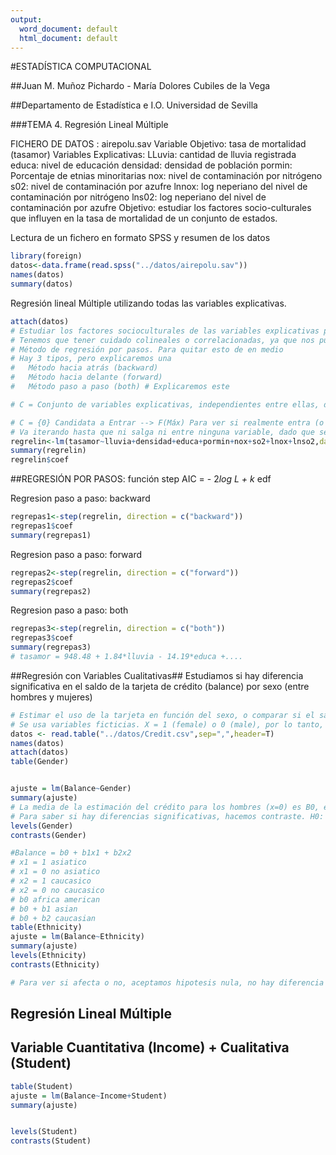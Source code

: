 ```yaml
---
output:
  word_document: default
  html_document: default
---
```

#ESTADÍSTICA COMPUTACIONAL

##Juan M. Muñoz Pichardo - María Dolores Cubiles de la Vega

##Departamento de Estadística e I.O. Universidad de Sevilla
 
###TEMA 4. Regresión Lineal Múltiple



FICHERO DE DATOS : airepolu.sav
Variable Objetivo:  tasa de mortalidad (tasamor) 
Variables Explicativas:
       LLuvia: cantidad de lluvia registrada
           educa: nivel de educación
           densidad: densidad de población
           pormin: Porcentaje de etnias minoritarias
           nox: nivel de contaminación por nitrógeno
           s02: nivel de contaminación por azufre
           lnnox: log neperiano del nivel de contaminación por nitrógeno
           lns02: log neperiano del nivel de contaminación por azufre
Objetivo: estudiar los factores socio-culturales que influyen en la tasa de mortalidad de un conjunto de estados. 

###################################################################

Lectura de un fichero en formato SPSS y resumen de los datos

```r
library(foreign)
datos<-data.frame(read.spss("../datos/airepolu.sav"))
names(datos)
summary(datos)

```


Regresión lineal Múltiple utilizando todas las variables explicativas.

```r
attach(datos)
# Estudiar los factores socioculturales de las variables explicativas para ver cuales influyen (o no) en la tasa de mortalidad en ese conjunto de estados
# Tenemos que tener cuidado colineales o correlacionadas, ya que nos puede llevar a resultados erróneos o sesgados por esa misma correlación. Solución a esto, planteamos de diferentes formas. Un estudio de la correlación de las variables previamente a hacer un estudio de nuestro modelo de regresión, o quitar las variables que estén muy correlacionadas una con otras
# Método de regresión por pasos. Para quitar esto de en medio
# Hay 3 tipos, pero explicaremos una
#   Método hacia atrás (backward)
#   Método hacia delante (forward)
#   Método paso a paso (both) # Explicaremos este

# C = Conjunto de variables explicativas, independientes entre ellas, del modelo de regresión. las que no estén en C, no nos valen, porque están correlacionadas con alguna de las que hay ahí dentro. Es decir, si hay 8 variables explicativas, C tendrá 8 o menos, quitando las correlacionadas.

# C = {0} Candidata a Entrar --> F(Máx) Para ver si realmente entra (o no), se compara con un valor de F determinado o un P valor determinado. Si el P valor es mayor a 0.1, entra la variable. En caso contrario, no entra. C = C + {var1}. Pero pueden salir. ¿Candidata a salir? FMin de las de dentro, pero para que salga necesita una condición. Si se verifica, sale del modelo
# Va iterando hasta que ni salga ni entre ninguna variable, dado que se quedará igual. Hacia delante solo entran. Hacia atrás solo va sacando
regrelin<-lm(tasamor~lluvia+densidad+educa+pormin+nox+so2+lnox+lnso2,data=datos)
summary(regrelin)
regrelin$coef
```


##REGRESIÓN POR PASOS: función step
AIC = - 2*log L + k * edf

Regresion paso a paso: backward

```r
regrepas1<-step(regrelin, direction = c("backward"))
regrepas1$coef
summary(regrepas1)
```

Regresion paso a paso: forward

```r
regrepas2<-step(regrelin, direction = c("forward"))
regrepas2$coef
summary(regrepas2)
```

Regresion paso a paso: both

```r
regrepas3<-step(regrelin, direction = c("both"))
regrepas3$coef
summary(regrepas3)
# tasamor = 948.48 + 1.84*lluvia - 14.19*educa +....

```


##Regresión con Variables Cualitativas## 
Estudiamos si hay diferencia significativa en el saldo de la 
tarjeta de crédito (balance) por sexo (entre hombres y mujeres)

```r
# Estimar el uso de la tarjeta en función del sexo, o comparar si el saldo entre mujeres y hombres funciona igual
# Se usa variables ficticias. X = 1 (female) o 0 (male), por lo tanto, balance = b0 + b1*x (1 o 0)
datos <- read.table("../datos/Credit.csv",sep=",",header=T)
names(datos)
attach(datos)
table(Gender)


ajuste = lm(Balance~Gender)
summary(ajuste)
# La media de la estimación del crédito para los hombres (x=0) es B0, es decir, 509. Para las mujeres, 509.80+19.73
# Para saber si hay diferencias significativas, hacemos contraste. H0: B1 = 0; H1: B1!=0, p-valor = 0.669, se acepta hipotesis nula, no hay diferencias significativas, cuidao con el tema de la x, va con el contrasts
levels(Gender)
contrasts(Gender)

```


```r
#Balance = b0 + b1x1 + b2x2
# x1 = 1 asiatico
# x1 = 0 no asiatico
# x2 = 1 caucasico
# x2 = 0 no caucasico
# b0 africa american
# b0 + b1 asian
# b0 + b2 caucasian
table(Ethnicity)
ajuste = lm(Balance~Ethnicity)
summary(ajuste)
levels(Ethnicity)
contrasts(Ethnicity)

# Para ver si afecta o no, aceptamos hipotesis nula, no hay diferencia significativa entre los saldos medios de las tarjetas en base a ethnicity
```




## Regresión Lineal Múltiple
## Variable Cuantitativa (Income) + Cualitativa (Student)

```r
table(Student)
ajuste = lm(Balance~Income+Student)
summary(ajuste)


levels(Student)
contrasts(Student)
```








